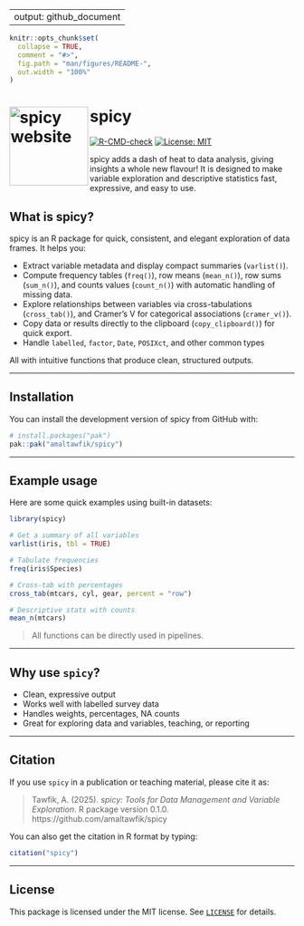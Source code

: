 
---
output: github_document
---

```r
knitr::opts_chunk$set(
  collapse = TRUE,
  comment = "#>",
  fig.path = "man/figures/README-",
  out.width = "100%"
)
```

# spicy <a href="https://amaltawfik.github.io/spicy/"><img src="man/figures/logo.png" align="left" height="139" alt="spicy website" /></a>

<!-- badges: start -->
[![R-CMD-check](https://github.com/amaltawfik/spicy/actions/workflows/R-CMD-check.yaml/badge.svg)](https://github.com/amaltawfik/spicy/actions/workflows/R-CMD-check.yaml)
[![License: MIT](https://img.shields.io/badge/license-MIT-blue.svg)](LICENSE)
<!-- badges: end -->

spicy adds a dash of heat to data analysis, giving insights a whole new flavour!
It is designed to make variable exploration and descriptive statistics fast, expressive, and easy to use.



## What is spicy?

spicy is an R package for quick, consistent, and elegant exploration of data frames. It helps you:

- Extract variable metadata and display compact summaries (`varlist()`).
- Compute frequency tables (`freq()`), row means (`mean_n()`), row sums (`sum_n()`), and counts values (`count_n()`) with automatic handling of missing data.
- Explore relationships between variables via cross-tabulations (`cross_tab()`), and Cramer's V for categorical associations (`cramer_v()`). 
- Copy data or results directly to the clipboard (`copy_clipboard()`) for quick export.
- Handle `labelled`, `factor`, `Date`, `POSIXct`, and other common types  

All with intuitive functions that produce clean, structured outputs.

---

## Installation

You can install the development version of spicy from GitHub with:

```r
# install.packages("pak")
pak::pak("amaltawfik/spicy")
```

---

## Example usage

Here are some quick examples using built-in datasets:

```r
library(spicy)

# Get a summary of all variables
varlist(iris, tbl = TRUE)

# Tabulate frequencies
freq(iris$Species)

# Cross-tab with percentages
cross_tab(mtcars, cyl, gear, percent = "row")

# Descriptive stats with counts
mean_n(mtcars)

```

> All functions can be directly used in pipelines.

---

## Why use `spicy`?

- Clean, expressive output  
- Works well with labelled survey data  
- Handles weights, percentages, NA counts  
- Great for exploring data and variables, teaching, or reporting 

---

## Citation

If you use `spicy` in a publication or teaching material, please cite it as:

> Tawfik, A. (2025). *spicy: Tools for Data Management and Variable Exploration*. R package version 0.1.0. https://github.com/amaltawfik/spicy

You can also get the citation in R format by typing:

```r
citation("spicy")
```

---

## License

This package is licensed under the MIT license. See [`LICENSE`](LICENSE) for details.



